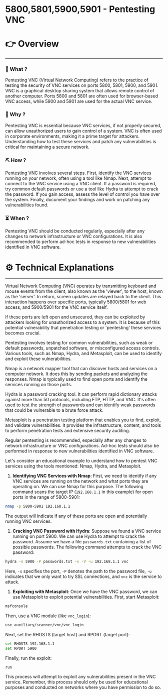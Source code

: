 # 5800,5801,5900,5901 - Pentesting VNC


# 👉 Overview

---

### 👀 What ?

Pentesting VNC (Virtual Network Computing) refers to the practice of testing the security of VNC services on ports 5800, 5801, 5900, and 5901. VNC is a graphical desktop sharing system that allows remote control of another computer. Ports 5800 and 5801 are often used for browser-based VNC access, while 5900 and 5901 are used for the actual VNC service.


### 🧐 Why ?

Pentesting VNC is essential because VNC services, if not properly secured, can allow unauthorized users to gain control of a system. VNC is often used in corporate environments, making it a prime target for attackers. Understanding how to test these services and patch any vulnerabilities is critical for maintaining a secure network.


### ⛏️ How ?

Pentesting VNC involves several steps. First, identify the VNC services running on your network, often using a tool like Nmap. Next, attempt to connect to the VNC service using a VNC client. If a password is required, try common default passwords or use a tool like Hydra to attempt to crack the password. If you gain access, assess the level of control you have over the system. Finally, document your findings and work on patching any vulnerabilities found.


### ⏳ When ?

Pentesting VNC should be conducted regularly, especially after any changes to network infrastructure or VNC configurations. It is also recommended to perform ad-hoc tests in response to new vulnerabilities identified in VNC software.


# ⚙️ Technical Explanations

---

Virtual Network Computing (VNC) operates by transmitting keyboard and mouse events from the client, also known as the 'viewer', to the host, known as the 'server'. In return, screen updates are relayed back to the client. This interaction happens over specific ports, typically 5800/5801 for web access, and 5900/5901 for the VNC service itself.

If these ports are left open and unsecured, they can be exploited by attackers looking for unauthorized access to a system. It is because of this potential vulnerability that penetration testing or 'pentesting' these services becomes crucial.

Pentesting involves testing for common vulnerabilities, such as weak or default passwords, unpatched software, or misconfigured access controls. Various tools, such as Nmap, Hydra, and Metasploit, can be used to identify and exploit these vulnerabilities.

Nmap is a network mapper tool that can discover hosts and services on a computer network. It does this by sending packets and analyzing the responses. Nmap is typically used to find open ports and identify the services running on those ports.

Hydra is a password cracking tool. It can perform rapid dictionary attacks against more than 50 protocols, including FTP, HTTP, and VNC. It's often used to test the strength of passwords and can identify weak passwords that could be vulnerable to a brute force attack.

Metasploit is a penetration testing platform that enables you to find, exploit, and validate vulnerabilities. It provides the infrastructure, content, and tools to perform penetration tests and extensive security auditing.

Regular pentesting is recommended, especially after any changes to network infrastructure or VNC configurations. Ad-hoc tests should also be performed in response to new vulnerabilities identified in VNC software.

Let's consider an educational example to understand how to pentest VNC services using the tools mentioned: Nmap, Hydra, and Metasploit.

1. **Identifying VNC Services with Nmap**: First, we need to identify if any VNC services are running on the network and what ports they are operating on. We can use Nmap for this purpose. The following command scans the target IP (`192.168.1.1` in this example) for open ports in the range of 5800-5901:

```bash
nmap -p 5800-5901 192.168.1.1

```

The output will indicate if any of these ports are open and potentially running VNC services.

1. **Cracking VNC Password with Hydra**: Suppose we found a VNC service running on port 5900. We can use Hydra to attempt to crack the password. Assume we have a file `passwords.txt` containing a list of possible passwords. The following command attempts to crack the VNC password:

```bash
hydra -s 5900 -P passwords.txt -v -V -u 192.168.1.1 vnc

```

Here, `-s` specifies the port, `-P` denotes the path to the password file, `-u` indicates that we only want to try SSL connections, and `vnc` is the service to attack.

1. **Exploiting with Metasploit**: Once we have the VNC password, we can use Metasploit to exploit potential vulnerabilities. First, start Metasploit:

```bash
msfconsole

```

Then, use a VNC module (like `vnc_login`):

```bash
use auxiliary/scanner/vnc/vnc_login

```

Next, set the RHOSTS (target host) and RPORT (target port):

```bash
set RHOSTS 192.168.1.1
set RPORT 5900

```

Finally, run the exploit:

```bash
run

```

This process will attempt to exploit any vulnerabilities present in the VNC service. Remember, this process should only be used for educational purposes and conducted on networks where you have permission to do so.
